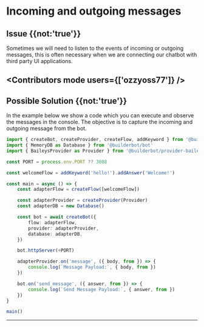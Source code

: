 
# Incoming and outgoing messages

## Issue {{not:'true'}}
Sometimes we will need to listen to the events of incoming or outgoing messages, this is often necessary when we are connecting our chatbot with third party UI applications.


<Contributors mode users={['ozzyoss77']} />
---

## Possible Solution {{not:'true'}}

In the example below we show a code which you can execute and observe the messages in the console. The objective is to capture the incoming and outgoing message from the bot.
```ts {{title:'app.ts'}}
import { createBot, createProvider, createFlow, addKeyword } from '@builderbot/bot'
import { MemoryDB as Database } from '@builderbot/bot'
import { BaileysProvider as Provider } from '@builderbot/provider-baileys'

const PORT = process.env.PORT ?? 3008

const welcomeFlow = addKeyword('hello!').addAnswer('Welcome!')

const main = async () => {
    const adapterFlow = createFlow([welcomeFlow])

    const adapterProvider = createProvider(Provider)
    const adapterDB = new Database()

    const bot = await createBot({
        flow: adapterFlow,
        provider: adapterProvider,
        database: adapterDB,
    })

    bot.httpServer(+PORT)

    adapterProvider.on('message', ({ body, from }) => {
        console.log(`Message Payload:`, { body, from })
    })

    bot.on('send_message', ({ answer, from }) => {
        console.log(`Send Message Payload:`, { answer, from })
    })
}

main()
```
---

<Guides />

<Resources />
